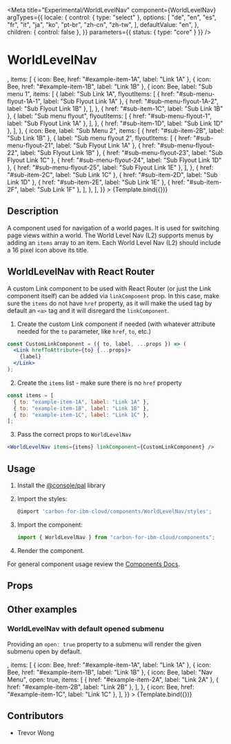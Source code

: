 
<Meta
  title="Experimental/WorldLevelNav"
  component={WorldLevelNav}
  argTypes={{
    locale: {
      control: { type: "select" },
      options: [
        "de",
        "en",
        "es",
        "fr",
        "it",
        "ja",
        "ko",
        "pt-br",
        "zh-cn",
        "zh-tw",
      ],
      defaultValue: "en",
    },
    children: { control: false },
  }}
  parameters={{ status: { type: "core" } }}
/>

# WorldLevelNav


<Canvas>
  <Story
    name="Demo"
    args={{
      title: "Cloud PAL",
      titleHref: "/ibmcloud/pal/components/world-level-nav/code",
      icon: <IbmCloud16 />,
      items: [
        { icon: Bee, href: "#example-item-1A", label: "Link 1A" },
        { icon: Bee, href: "#example-item-1B", label: "Link 1B" },
        { icon: Bee, 
          label: "Sub menu 1",
          items: [
            {
              label: "Sub Link 1A",
              flyoutItems: [
                { href: "#sub-menu-flyout-1A-1", label: "Sub Flyout Link 1A" },
                { href: "#sub-menu-flyout-1A-2", label: "Sub Flyout Link 1B" },
              ],
            },
            { href: "#sub-item-1C", label: "Sub Link 1B" },
            {
              label: "Sub menu flyout",
              flyoutItems: [
                { href: "#sub-menu-flyout-1", label: "Sub Flyout Link 1A" },
              ],
            },
            { href: "#sub-item-1D", label: "Sub Link 1D" },
          ],
        },
        {
          icon: Bee, 
          label: "Sub Menu 2",
          items: [
            { href: "#sub-item-2B", label: "Sub Link 1B" },
            {
              label: "Sub menu flyout 2",
              flyoutItems: [
                { href: "#sub-menu-flyout-21", label: "Sub Flyout Link 1A" },
                { href: "#sub-menu-flyout-22", label: "Sub Flyout Link 1B" },
                { href: "#sub-menu-flyout-23", label: "Sub Flyout Link 1C" },
                { href: "#sub-menu-flyout-24", label: "Sub Flyout Link 1D" },
                { href: "#sub-menu-flyout-25", label: "Sub Flyout Link 1E" },
              ],
            },
            { href: "#sub-item-2C", label: "Sub Link 1C" },
            { href: "#sub-item-2D", label: "Sub Link 1D" },
            { href: "#sub-item-2E", label: "Sub Link 1E" },
            { href: "#sub-item-2F", label: "Sub Link 1F" },
          ],
        },
      ],
    }}
  >
    {Template.bind({})}
  </Story>
</Canvas>

## Description

A component used for navigation of a world pages. It is used for switching page views within a world. The World Level Nav (L2) supports
menus by adding an `items` array to an item. Each World Level Nav (L2) should include a 16 pixel icon above its title.

## WorldLevelNav with React Router

A custom Link component to be used with React Router (or just the Link component itself) can be added via `linkComponent` prop. In this case, make sure the `items` do not have `href` property, as it will make the used tag by default an `<a>` tag and it will disregard the `linkComponent`.

1.  Create the custom Link component if needed (with whatever attribute needed for the `to` parameter, like `href`, `to`, etc.)

```jsx
const CustomLinkComponent = ({ to, label, ...props }) => (
  <Link hrefToAttribute={to} {...props}>
    {label}
  </Link>
);
```

2.  Create the `items` list - make sure there is no `href` property

```jsx
const items = [
  { to: "example-item-1A", label: "Link 1A" },
  { to: "example-item-1B", label: "Link 1B" },
  { to: "example-item-1C", label: "Link 1C" },
];
```

3.  Pass the correct props to `WorldLevelNav`

```jsx
<WorldLevelNav items={items} linkComponent={CustomLinkComponent} />
```

## Usage

1.  Install the [@console/pal](https://github.ibm.com/ibmcloud/pal#how-to-install-and-use) library
2.  Import the styles:

    ```js
    @import 'carbon-for-ibm-cloud/components/WorldLevelNav/styles';
    ```

3.  Import the component:

    ```js
    import { WorldLevelNav } from "carbon-for-ibm-cloud/components";
    ```

4.  Render the component.

For general component usage review the [Components Docs](https://pages.github.ibm.com/ibmcloud/pal/development-guidelines/components/overview).

## Props

<ArgsTable of={WorldLevelNav} />

## Other examples

### WorldLevelNav with default opened submenu

Providing an `open: true` property to a submenu will render the given submenu open by default.

<Canvas>
  <Story
    name="Demo-default-opened"
    args={{
      title: "Cloud PAL",
      titleHref: "/ibmcloud/pal/components/world-level-nav/code",
      icon: <IbmCloud16 />,
      items: [
        { icon: Bee, href: "#example-item-1A", label: "Link 1A" },
        { icon: Bee, href: "#example-item-1B", label: "Link 1B" },
        {
          icon: Bee, 
          label: "Nav Menu",
          open: true,
          items: [
            { href: "#example-item-2A", label: "Link 2A" },
            { href: "#example-item-2B", label: "Link 2B" },
          ],
        },
        { icon: Bee, href: "#example-item-1C", label: "Link 1C" },
      ],
    }}
  >
    {Template.bind({})}
  </Story>
</Canvas>

## Contributors

- Trevor Wong

